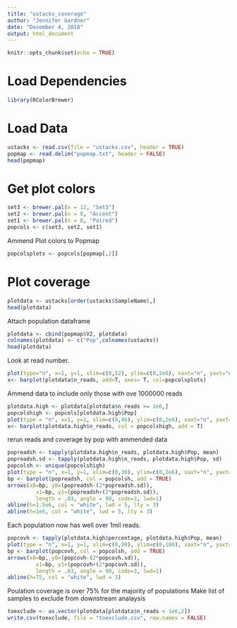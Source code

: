 ```yaml
---
title: "ustacks_coverage"
author: "Jennifer Gardner"
date: "December 4, 2018"
output: html_document
---
```


```r
knitr::opts_chunk$set(echo = TRUE)
```
# Load Dependencies
```r
library(RColorBrewer)
```

# Load Data
```r
ustacks <- read.csv(file = "ustacks.csv", header = TRUE)
popmap <- read.delim("popmap.txt", header = FALSE)
head(popmap)
```
# Get plot colors
```r
set3 <- brewer.pal(n = 12, "Set3")
set2 <- brewer.pal(n = 8, "Accent")
set1 <- brewer.pal(n = 8, "Paired")
popcols <- c(set3, set2, set1)
```
Ammend Plot colors to Popmap
```r
popcolsplots <- popcols[popmap[,2]]
```

# Plot coverage
```r
plotdata <- ustacks[order(ustacks$SampleName),]
head(plotdata)
```
Attach population dataframe
```r
plotdata <- cbind(popmap$V2, plotdata)
colnames(plotdata) <- c("Pop",colnames(ustacks))
head(plotdata)
```

Look at read number.
```r
plot(type="n", x=1, y=1, xlim=c(0,52), ylim=c(0,2e6), xaxt="n", yaxt="n", xlab="Individuals",ylab="Number of Reads", bty="l")
x<- barplot(plotdata$n_reads, add=T, axes= T, col=popcolsplots)
```

Ammend data to include only those with ove 1000000 reads
```r
plotdata.high <- plotdata[plotdata$n_reads >= 1e6,]
popcolshigh <- popcols[plotdata.high$Pop]
plot(type = "n", x=1, y=1, xlim=c(0,46), ylim=c(0,2e6), xaxt="n", yaxt="n", xlab = "Individuals", ylab = "Number of Reads", bty="l")
x<- barplot(plotdata.high$n_reads, col = popcolshigh, add = T)
```
rerun reads and coverage by pop with ammended data
```r
popreadsh <- tapply(plotdata.high$n_reads, plotdata.high$Pop, mean)
popreadsh.sd <- tapply(plotdata.high$n_reads, plotdata.high$Pop, sd)
popcolsh <- unique(popcolshigh)
plot(type = "n", x=1, y=1, xlim=c(0,30), ylim=c(0,2e6), xaxt="n", yaxt="n", xlab = "Populations", ylab = "Number of Reads", bty="l")
bp <- barplot(popreadsh, col = popcolsh, add = TRUE)
arrows(x0=bp, y0=(popreadsh-(2*popreadsh.sd)), 
         x1=bp, y1=(popreadsh+(2*popreadsh.sd)), 
         length = .03, angle = 90, code=3, lwd=1)
abline(h=1.5e6, col = "white", lwd = 5, lty = 3)
abline(h=1e6, col = "white", lwd = 5, lty = 3)
```
Each population now has well over 1mil reads.
```r
popcovh <- tapply(plotdata.high$percentage, plotdata.high$Pop, mean)
plot(type = "n", x=1, y=1, xlim=c(0,30), ylim=c(0,100), xaxt="n", yaxt="n", xlab = "Populations", ylab = "Coverage", bty="l")
bp <- barplot(popcovh, col = popcolsh, add = TRUE)
arrows(x0=bp, y0=(popcovh-(2*popcovh.sd)),
         x1=bp, y1=(popcovh+(2*popcovh.sd)),
         length = .03, angle = 90, code=3, lwd=1)
abline(h=75, col = "white", lwd = 3)
```

Poulation coverage is over 75% for the majority of populations
Make list of samples to exclude from downstream analaysis
```r
toexclude <- as.vector(plotdata[plotdata$n_reads < 1e6,2])
write.csv(toexclude, file = "toexclude.csv", row.names = FALSE)
```

